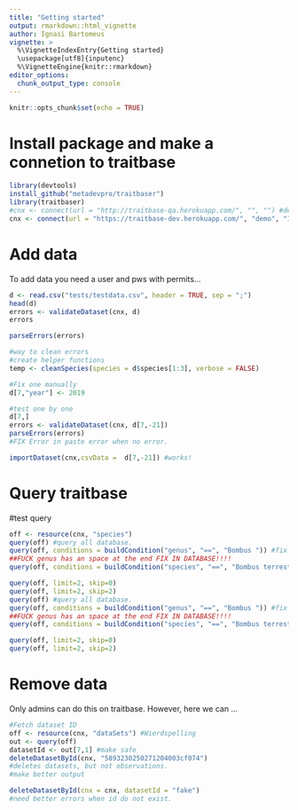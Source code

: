 ```yaml
---
title: "Getting started"
output: rmarkdown::html_vignette
author: Ignasi Bartomeus
vignette: >
  %\VignetteIndexEntry{Getting started}
  \usepackage[utf8]{inputenc}
  %\VignetteEngine{knitr::rmarkdown}
editor_options: 
  chunk_output_type: console
---
```


```r
knitr::opts_chunk$set(echo = TRUE)
```

# Install package and make a connetion to traitbase

```r
library(devtools)
install_github("metadevpro/traitbaser")
library(traitbaser)
#cnx <- connect(url = "http://traitbase-qa.herokuapp.com/", "", "") #demo not working
cnx <- connect(url = "https://traitbase-dev.herokuapp.com/", "demo", "1234") #demo not working
```

# Add data

To add data you need a user and pws with permits...

```r
d <- read.csv("tests/testdata.csv", header = TRUE, sep = ";")
head(d)
errors <- validateDataset(cnx, d)
errors

parseErrors(errors)

#way to clean errors
#create helper functions
temp <- cleanSpecies(species = d$species[1:3], verbose = FALSE)

#Fix one manually
d[7,"year"] <- 2019

#test one by one
d[7,]
errors <- validateDataset(cnx, d[7,-21])
parseErrors(errors)
#FIX Error in paste error when no error.

importDataset(cnx,csvData =  d[7,-21]) #works!

```

# Query traitbase

#test query


```r
off <- resource(cnx, "species")
query(off) #query all database.
query(off, conditions = buildCondition("genus", "==", "Bombus ")) #fix example query species for genus.
##FUCK genus has an space at the end FIX IN DATABASE!!!!
query(off, conditions = buildCondition("species", "==", "Bombus terrestris")) #fix example query species for genus.

query(off, limit=2, skip=0)
query(off, limit=2, skip=2)
query(off) #query all database.
query(off, conditions = buildCondition("genus", "==", "Bombus ")) #fix example query species for genus.
##FUCK genus has an space at the end FIX IN DATABASE!!!!
query(off, conditions = buildCondition("species", "==", "Bombus terrestris")) #fix example query species for genus.

query(off, limit=2, skip=0)
query(off, limit=2, skip=2)

```

# Remove data

Only admins can do this on traitbase. However, here we can ...

```r
#Fetch dataset ID
off <- resource(cnx, "dataSets") #Wierdspelling
out <- query(off)
datasetId <- out[7,1] #make safe
deleteDatasetById(cnx, "5893230250271204003cf074")
#deletes datasets, but not observations.
#make better output

deleteDatasetById(cnx = cnx, datasetId = "fake")
#need better errors when id do not exist.

```





